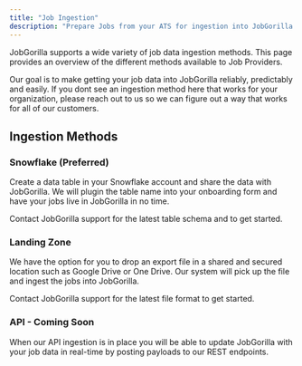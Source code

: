 ```yaml
---
title: "Job Ingestion"
description: "Prepare Jobs from your ATS for ingestion into JobGorilla."
---
```


JobGorilla supports a wide variety of job data ingestion methods. This page provides an overview of the different
methods available to Job Providers.

<Note>Our goal is to make getting your job data into JobGorilla reliably, predictably and easily.  If you dont see an
ingestion method here that works for your organization, please reach out to us so we can figure out a way that works
for all of our customers.</Note>

## Ingestion Methods

### Snowflake (Preferred)
Create a data table in your Snowflake account and share the data with JobGorilla. We will plugin the table name into
your onboarding form and have your jobs live in JobGorilla in no time.

<Tip>Contact JobGorilla support for the latest table schema and to get started.</Tip>

### Landing Zone
We have the option for you to drop an export file in a shared and secured location such as Google Drive or One Drive.
Our system will pick up the file and ingest the jobs into JobGorilla.

<Tip>Contact JobGorilla support for the latest file format to get started.</Tip>

### API - Coming Soon
When our API ingestion is in place you will be able to update JobGorilla with your job data in real-time by posting
payloads to our REST endpoints.